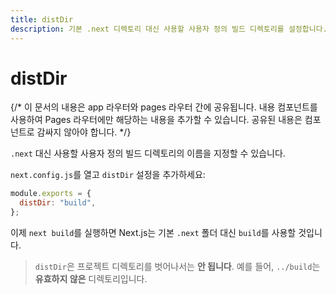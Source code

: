 ```yaml
---
title: distDir
description: 기본 .next 디렉토리 대신 사용할 사용자 정의 빌드 디렉토리를 설정합니다.
---
```


# distDir

{/* 이 문서의 내용은 app 라우터와 pages 라우터 간에 공유됩니다. <PagesOnly>내용</PagesOnly> 컴포넌트를 사용하여 Pages 라우터에만 해당하는 내용을 추가할 수 있습니다. 공유된 내용은 컴포넌트로 감싸지 않아야 합니다. */}

`.next` 대신 사용할 사용자 정의 빌드 디렉토리의 이름을 지정할 수 있습니다.

`next.config.js`를 열고 `distDir` 설정을 추가하세요:

```js filename="next.config.js"
module.exports = {
  distDir: "build",
};
```

이제 `next build`를 실행하면 Next.js는 기본 `.next` 폴더 대신 `build`를 사용할 것입니다.

> `distDir`은 프로젝트 디렉토리를 벗어나서는 **안 됩니다**. 예를 들어, `../build`는 **유효하지 않은** 디렉토리입니다.
